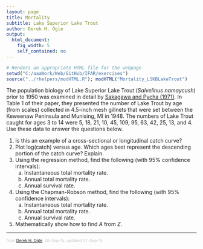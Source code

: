```yaml
---
layout: page
title: Mortality
subtitle: Lake Superior Lake Trout
author: Derek H. Ogle
output: 
  html_document: 
    fig_width: 5
    self_contained: no
---
```

```r
# Renders an appropriate HTML file for the webpage
setwd("C:/aaaWork/Web/GitHub/IFAR/exercises")
source("../rhelpers/modHTML.R"); modHTML("Mortality_LSKBLakeTrout")
```

The population biology of Lake Superior Lake Trout (*Salvelinus namaycush*) prior to 1950 was examined in detail by [Sakagawa and Pycha (1971)](http://www.nrcresearchpress.com/doi/abs/10.1139/f71-011?journalCode=jfrbc).  In Table 1 of their paper, they presented the number of Lake Trout by age (from scales) collected in 4.5-inch mesh gillnets that were set between the Keweenaw Peninsula and Munising, MI in 1948. The numbers of Lake Trout caught for ages 3 to 14 were 5, 18, 21, 10, 45, 109, 95, 63, 42, 25, 13, and 4. Use these data to answer the questions below. 

1. Is this an example of a cross-sectional or longitudinal catch curve?
1. Plot log(catch) versus age.  Which ages best represent the descending portion of the catch curve?  Explain.
1. Using the regression method, find the following (with 95% confidence intervals):
    1. Instantaneous total mortality rate.
    1. Annual total mortality rate.
    1. Annual survival rate.
    
1. Using the Chapman-Robson method, find the following (with 95% confidence intervals):
    1. Instantaneous total mortality rate.
    1. Annual total mortality rate.
    1. Annual survival rate.

1. Mathematically show how to find $A$ from $Z$.

---
<p style="font-size: 0.75em; color: c6c6c6;">from <a href="http://derekogle.com">Derek H. Ogle</a>, 26-Sep-15, updated 27-Sep-15</p>

<style type="text/css">
ol ol { list-style-type: lower-alpha; }
</style>

